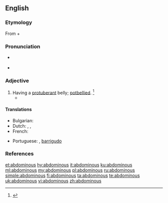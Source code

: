 ==English==

===Etymology===
From {{etyl|la|en}} {{m|la|abdomin-||abdomen}} + {{m|en|-ous}}

===Pronunciation===
* {{a|RP}} {{IPA|/æbˈdɒm.ə.nəs/|lang=en}}
* {{a|US}} {{IPA|/æbˈdɑm.ə.nəs/|lang=en}}

===Adjective===
{{en-adj}}

# Having a [[protuberant]] belly; [[potbellied]]. {{defdate|Mid 17<sup>th</sup> century.}}<ref>{{R:SOED5|page=3}}</ref>
#* {{quote-book|passage=Gorgonius sits, '''abdominous''' and wan, Like a fat squab upon a Chinese fan|author={{w|William Cowper}}|title=The Progress of Error|year=1782}}

====Translations====
{{trans-top|pot-bellied}}
* Bulgarian: {{t|bg|шкембелия}}
* Dutch: {{t+|nl|gezet}}, {{t+|nl|corpulent}}, {{t|nl|dikbuikig}}
* French: {{t+|fr|ventru|m}}
{{trans-mid}}
* Portuguese: {{t+|pt|abdominal}}, {{qualifier|figuratively}} [[barrigudo]]
{{trans-bottom}}

===References===
<references/>

[[et:abdominous]]
[[hy:abdominous]]
[[it:abdominous]]
[[ku:abdominous]]
[[ml:abdominous]]
[[my:abdominous]]
[[pl:abdominous]]
[[ru:abdominous]]
[[simple:abdominous]]
[[fi:abdominous]]
[[ta:abdominous]]
[[te:abdominous]]
[[uk:abdominous]]
[[vi:abdominous]]
[[zh:abdominous]]